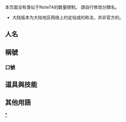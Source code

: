 {{CGroupH|name=Yes! 光之美少女5|desc=Yes! 光之美少女5}}<noinclude>[[Category:ACG公共轉換組模板|{{SUBPAGENAME}}]][[Category:光之美少女|*]]

本页面没有类似于NoteTA的数量限制。
請自行修改分類名。
* 大陆版本为大陆地区网络上约定俗成的称法，并非官方的。
== 人名 ==
</noinclude>
{{CItem|zh-tw:夢原美美;zh-hk:夢原望美;zh-cn:梦原希;zh-hans:梦原望;|desc=default|original=}}
{{CItem|zh-tw:夏木玲;zh-hk:夏木玲子;zh-cn:夏木玲;|desc=default|original=}}
{{CItem|zh-tw:春日野麗;zh-hk:春日野麗子;zh-cn:春日野丽;|desc=default|original=}}
{{CItem|zh-tw:秋元叮叮;zh-hk:秋元小町;zh-cn:秋元小町;|desc=default|original=}}
{{CItem|zh-tw:水無月小香;zh-hk:水無月香戀;zh-cn:水无月香恋;|desc=default|original=}}
{{CItem|zh-tw:美美野露米;zh-hk:美美野露米;zh-cn:美美野来未;zh-hant:美美野胡桃;|desc=default|original=}}
{{CItem|zh-tw:小小田小浩;zh-hk:小小田浩司;|desc=default|original=}}
{{CItem|zh-tw:秋元圓香;zh-hk:秋元小圓;zh-cn:秋元圆香;|desc=default|original=}}
{{CItem|zh-tw:帕亞;zh-hk:帕亞;zh-cn:帕帕亚;|desc=default|original=}}
{{CItem|zh-tw:芙蘿拉;zh-hk:芙蘿拉;zh-cn:芙罗拉;|desc=default|original=}}
{{CItem|zh-tw:普普;zh-hk:普普;zh-cn:希洛普;|desc=default|original=}}
{{CItem|zh-tw:多拿滋國王;zh-hk:多拿滋國王;zh-cn:多纳兹国王;|desc=default|original=}}
{{CItem|zh-tw:可麗公主;zh-hk:可麗餅公主;zh-cn:古莉普公主;|desc=default|original=}}
{{CItem|zh-tw:狄絲;zh-hk:狄絲帕萊亞;zh-cn:狄丝帕莱亚;|desc=default|original=}}
{{CItem|zh-tw:布比;zh-hk:布比;zh-cn:本平;|desc=default|original=}}
{{CItem|zh-tw:里諾;zh-hk:里諾;zh-cn:卡瓦里诺;|desc=default|original=}}
{{CItem|zh-tw:布迪;zh-hk:布迪;zh-cn:布拉迪;|desc=default|original=}}
{{CItem|zh-tw:蒂娜;zh-hk:蒂娜;zh-cn:哈迪尼亚;|desc=default|original=}}
{{CItem|zh-tw:奇瑪;zh-hk:奇瑪;zh-cn:格利玛;|desc=default|original=}}
{{CItem|zh-tw:妮亞;zh-hk:妮亞;zh-cn:阿拉库内娅;|desc=default|original=}}
{{CItem|zh-tw:穆舒凡;zh-hk:穆舒凡;zh-cn:姆希邦;|desc=default|original=}}
{{CItem|zh-tw:安娜;zh-hk:安娜岡蒂;zh-cn:安娜孔蒂;|desc=default|original=}}
{{CItem|zh-tw:史可普;zh-hk:史可普;zh-cn:斯克鲁普|desc=default|original=}}
{{CItem|zh-tw:巴達克斯;zh-hk:涅凡達哥斯;zh-cn:内帕达高斯;|desc=default|original=}}
{{CItem|zh-tw:絲比妲;zh-hk:絲比列塔;zh-cn:希比雷达;|desc=default|original=}}
{{CItem|zh-tw:伊索;zh-hk:伊索健;zh-cn:伊索金;|desc=default|original=}}
{{CItem|zh-tw:亞多;zh-hk:也圖漢;zh-cn:亚多卡;|desc=default|original=}}
{{CItem|zh-tw:穆卡迪;zh-hk:穆卡迪亞;zh-cn:穆卡迪亚;|desc=default|original=}}
{{CItem|zh-tw:森田佳美;zh-hk:森田佳美;zh-cn:森田由希美;|desc=default|original=}}<noinclude>

== 稱號 ==
</noinclude>
{{CItem|zh:檸檬天使;zh-tw:星天使;zh-hk:星天使;zh-cn:柠檬天使;|desc=default|original=Cure Lemonade}}
{{CItem|zh-tw:冰天使;zh-hk:冰天使;zh-cn:薄荷天使;zh-hans:清水天使; |desc=default|original=Cure Mint}}
{{CItem|zh-tw:紫天使;zh-hk:紫天使;zh-cn:妙奇露丝;|desc=default|original=Milky Rose}}
{{CItem|zh-tw:火天使;zh-hk:火天使;zh-cn:口红天使;|desc=default|original=Cure Rouge}}<noinclude>

=== 口號 ===
</noinclude>
{{CItem|zh-tw:希望之光Five，夢天使！;zh-hk:希望之光Five，夢天使！;zh-hant:膨脹的夢想的力量，夢天使！;zh-hans:伟大的希望之力，梦天使！;|desc=default|original=}}
{{CItem|zh-tw:熱情之光Five，火天使！;zh-hk:熱情之光Five，火天使！;zh-hant:熱情的紅色火焰，火天使！;zh-hans:热情的红色火焰，口红天使！;|desc=default|original=}}
{{CItem|zh-tw:活力之光Five，星天使！;zh-hk:活力之光Five，星天使！;zh-hant:活力的檸檬香氣，檸檬天使！;zh-hans:飞溅的柠檬芳香，柠檬天使！;|desc=default|original=}}
{{CItem|zh-tw:和平之光Five，冰天使！;zh-hk:和平之光Five，冰天使！;zh-hant:靜謐的綠色大地，薄荷天使！;zh-hans:静谧的绿色大地，薄荷天使！;|desc=default|original=}}
{{CItem|zh-tw:智慧之光Five，水天使！;zh-hk:智慧之光Five，水天使！;zh-hant:智性的蔚藍色泉水，水天使！;zh-hans:知性的蓝色泉水，清水天使！;|desc=default|original=}}<noinclude>

==道具與技能==
</noinclude>
{{CItem|zh-tw:光之美少女星炫風;zh-hk:光之美少女星炫風;zh-cn:光之美少女柠檬闪光;|desc=default|original=}}
{{CItem|zh-tw:光之美少女冰空防護罩;zh-hk:光之美少女冰空防護罩;zh-cn:光之美少女薄荷防護罩;|desc=default|original=}}
{{CItem|zh-tw:光之美少女水滴風暴;zh-hk:光之美少女水滴風暴;zh-cn:光之美少女清水激流;|desc=default|original=}}
<!--梦天使的就不转换了，台版的不错，星、冰天使是必须要换的，连属性都改了……。总体来说目前这翻译质量一般般，润色空间还是很大的，这部分不是死的。-->
{{CItem|zh-tw:夢天使水晶攻擊;zh-hk:夢天使水晶攻擊;zh-cn:光之美少女水晶冲击;|desc=default|original=}}
{{CItem|zh-tw:火天使燃燒攻擊;zh-hk:火天使燃燒攻擊;zh-cn:光之美少女烈焰燃烧;|desc=default|original=}}
{{CItem|zh-tw:星天使閃耀光束攻擊;zh-hk:星天使閃耀光束攻擊;zh-cn:光之美少女柠檬炫光;|desc=default|original=}}
{{CItem|zh-tw:冰天使雪光盾;zh-hk:冰天使雪光盾;zh-cn:光之美少女薄荷屏障;|desc=default|original=}}
{{CItem|zh-tw:水天使龍捲攻擊;zh-hk:水天使龍捲攻擊;zh-cn:光之美少女清流水击;|desc=default|original=}}
{{CItem|zh-tw:光之美少女花蝶流星;zh-hk:光之美少女花蝶流星;zh-cn:光之美少女流星冲击;|desc=default|original=}}
{{CItem|zh-tw:光之美少女寶石弓箭;zh-hk:光之美少女寶石弓箭;zh-cn:光之美少女深蓝飞箭;|desc=default|original=}}
{{CItem|zh-tw:光之美少女烈焰火球;zh-hk:光之美少女烈焰火球;zh-cn:光之美少女烈焰火球;|desc=default|original=}}
{{CItem|zh-tw:藍色玫瑰風暴;zh-hk:Milky Rose 藍色玫瑰風暴;zh-cn:妙奇露丝玫瑰吹雪;|desc=default|original=}}
{{CItem|zh-tw:紫天使金屬玫瑰風暴;zh-hk:妙奇露絲鋼鐵暴風雪;zh-cn:妙奇露丝金属玫瑰风暴;|desc=default|original=}}
{{CItem|zh-tw:光之美少女彩虹玫瑰 Explosion;zh-hk:Pretty Cure Rainbow Rose Explosion;zh-cn:光之美少女幻彩玫瑰大爆发;|desc=default|original=光之美少女幻所玫瑰大爆發}}
{{CItem|zh-tw:光之美少女終極幻彩玫瑰花朵 Explosion;zh-hk:光之美少女妙奇露絲芙蘿拉大爆發;zh-cn:光之美少女妙奇露丝芙罗拉冲击;|desc=default|original=}}<noinclude>

== 其他用語 ==
</noinclude>
{{CItem|zh-tw:帕魯米王國;zh-hk:蝴蝶酥王國;zh-cn:帕鲁米埃王国;|desc=default|original=}}
{{CItem|zh-tw:夢想學園;zh-hk:桑可魯米耶爾學園;zh-cn:圣克鲁米埃鲁学园;|desc=default|original=}}
{{CItem|zh-tw:夢想學園報;zh-hk:桑可魯米耶爾通信;zh-cn:圣克鲁米埃鲁通信;|desc=default|original=}}
{{CItem|zh-tw:惡夢軍團;zh-hk:邪惡夢想軍團;zh-cn:恶梦军团;|desc=default|original=}}
{{CItem|zh-tw:玫瑰寶盒;zh-hk:玫瑰寶盒;zh-cn:玫瑰契约;|desc=default|original=Rosepad}}
{{CItem|zh-tw:光之玫瑰園;zh-hk:Cure Rose Garden;zh-cn:玫瑰疗园;|desc=default|original=Cure Rose Garden}}
{{CItem|zh-tw:咩寶;zh-hk:梅寶;zh-cn:美尔波;|desc=default|original=}}
{{CItem|zh-tw:多拿滋王國 ;zh-hk:多拿滋王國;zh-cn:多纳兹王国;|desc=default|original=}}
{{CItem|zh-tw:可麗餅王國;zh-hk:可麗餅王國;zh-cn:古莉普王国;|desc=default|original=}}
{{CItem|zh-tw:席納;zh-hk:想要;zh-cn:贪婪使者;|desc=default|original=}}<noinclude>
<!--以下请自行添加／以下請自行添加-->
</noinclude>{{CGroupF}}